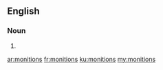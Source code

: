 ==English==

===Noun===
{{head|en|plural}}

# {{plural of|monition|lang=en}}

[[ar:monitions]]
[[fr:monitions]]
[[ku:monitions]]
[[my:monitions]]